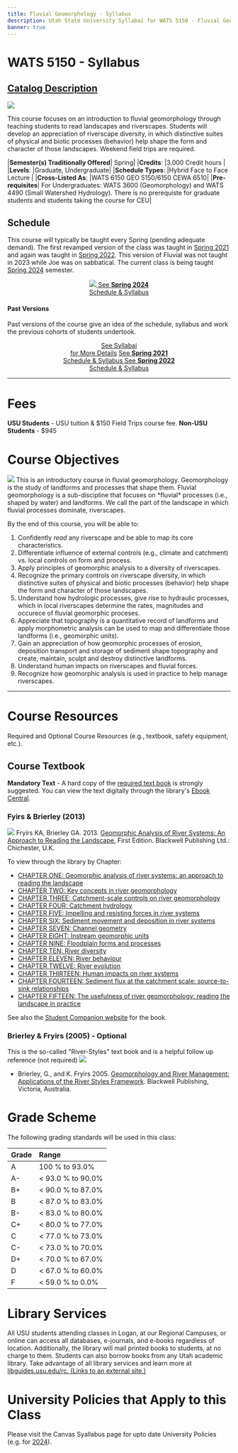 ---
title: Fluvial Geomorphology - Syllabus
description: Utah State University Syllabai for WATS 5150 - Fluvial Geomorphology
banner: true
---

# WATS 5150 - Syllabus

## [Catalog Description](https://ssb.banner.usu.edu/zprod/bwckctlg.p_display_courses?term_in=202120&one_subj=WATS&sel_crse_strt=5150&sel_crse_end=5150&sel_subj=&sel_levl=&sel_schd=&sel_coll=&sel_divs=&sel_dept=&sel_attr=)

<Image float="right" src="/pics/WATS-5150_Canvas.png" />

This course focuses on an introduction to fluvial geomorphology through teaching students to read landscapes and riverscapes. Students will develop an appreciation of riverscape diversity, in which distinctive suites of physical and biotic processes (behavior) help shape the form and character of those landscapes. Weekend field trips are required. 

|**Semester(s) Traditionally Offered**| Spring|
|**Credits**: |3.000 Credit hours |
|**Levels**: |Graduate, Undergraduate|
|**Schedule Types**: |Hybrid Face to Face Lecture |
|**Cross-Listed As**: |WATS 6150 GEO 5150/6150 CEWA 6510|
|**Pre-requisites**| For Undergraduates: WATS 3600 (Geomorphology)  and WATS 4490 (Small Watershed Hydrology). There is no prerequiste for graduate students and students taking the course for CEU|


## Schedule

This course will typically be taught every Spring (pending adequate demand). The first revamped version of the class was taught in [Spring 2021](/syllabus/2021_Spring.html) and again was taught in [Spring 2022](/syllabus/2022_Spring.html). This version of Fluvial was not taught in 2023 while Joe was on sabbatical. The current class is being taught [Spring 2024](/syllabus/2024_Spring.html) semester. 

<div align="center">
<a class="hollow button" href="/syllabus/2024_Spring.html"><img src="/assets/images/favicons/android-icon-48x48.png">  See <b>Spring 2024</b> <br> Schedule & Syllabus </a>  
</div>



#### Past Versions
Past versions of the course give an idea of the schedule, syllabus and work the previous cohorts of students undertook.
<div align="center">
	<a class="hollow button" href="/syllabus/"> See Syllabai <br> for More Details</a>
	<a class="hollow button" href="/syllabus/2021_Spring.html"> See <b>Spring 2021</b> <br> Schedule & Syllabus  </a>
	<a class="hollow button" href="/syllabus/2022_Spring.html"> See <b>Spring 2022</b> <br> Schedule & Syllabus  </a>
	</div>




------

# Fees

**USU Students** - USU tuition & $150 Field Trips course fee.
**Non-USU Students** - $945

# Course Objectives

<img class="float-right" src="/assets/images/pics/PeopleInStream.jfif">
This is an introductory course in fluvial geomorphology. Geomorphology is the study of landforms and processes that shape them. Fluvial geomorphology is a sub-discipline that focuses on *fluvial* processes (i.e., shaped by water) and landforms. We call the part of the landscape in which fluvial processes dominate, riverscapes. 

By the end of this course, you will be able to:

1. Confidently *read* any riverscape and be able to map its core characteristics.
2. Differentiate influence of external controls (e.g., climate and catchment) vs. local controls on form and process. 
3. Apply principles of geomorphic analysis to a diversity of riverscapes.
4. Recognize the primary controls on riverscape diversity, in which distinctive suites of physical and biotic processes (behavior) help shape the form and character of those landscapes. 
5. Understand how hydrologic processes, give rise to hydraulic processes, which in local riverscapes determine the rates, magnitudes  and occurece of fluvial geomorphic proceses.
6. Appreciate that topography is a quantitative record of landforms and apply morphometric analysis can be used to map and differentiate those landforms (i.e., geomorphic units).
7. Gain an appreciation of how geomorphic processes of erosion, deposition transport and storage of sediment shape topography and create, maintain, sculpt and destroy distinctive landforms. 
8. Understand human impacts on riverscapes and fluvial forces.
9. Recognize how geomorphic analysis is used in practice to help manage riverscapes.

--------
# Course Resources

Required and Optional Course Resources (e.g., textbook, safety equipment, etc.).





## Course Textbook
**Mandatory Text** - A hard copy of the [required text book](https://usucampusstore.com/p-33938-geomorphic-analysis-of-river-systems.aspx) is strongly suggested. You can view the text digitally through the library's [Ebook Central](https://ebookcentral-proquest-com.dist.lib.usu.edu/lib/usu/reader.action?docID=1032536).

### Fyirs & Brierley (2013)

<a href="https://www.wiley.com/en-au/Geomorphic+Analysis+of+River+Systems%3A+An+Approach+to+Reading+the+Landscape-p-9781405192743"><img class="float-right" src="/assets/images/covers/ReadingLandscape.png"></a> Fryirs KA, Brierley GA. 2013. [Geomorphic Analysis of River Systems: An Approach to Reading the Landscape](https://www.wiley.com/en-au/Geomorphic+Analysis+of+River+Systems%3A+An+Approach+to+Reading+the+Landscape-p-9781405192743), First Edition.  Blackwell Publishing Ltd.: Chichester, U.K.

To view through the library by Chapter:
- [CHAPTER ONE: Geomorphic analysis of river systems: an approach to reading the landscape](https://ebookcentral-proquest-com.dist.lib.usu.edu/lib/usu/reader.action?docID=1032536&ppg=17)
- [CHAPTER TWO: Key concepts in river geomorphology](https://ebookcentral-proquest-com.dist.lib.usu.edu/lib/usu/reader.action?docID=1032536&ppg=25)
- [CHAPTER THREE: Catchment-scale controls on river geomorphology](https://ebookcentral-proquest-com.dist.lib.usu.edu/lib/usu/reader.action?docID=1032536&ppg=45)
- [CHAPTER FOUR: Catchment hydrology](https://ebookcentral-proquest-com.dist.lib.usu.edu/lib/usu/reader.action?docID=1032536&ppg=60)
- [CHAPTER FIVE: Impelling and resisting forces in river systems](https://ebookcentral-proquest-com.dist.lib.usu.edu/lib/usu/reader.action?docID=1032536&ppg=81)
- [CHAPTER SIX: Sediment movement and deposition in river systems](https://ebookcentral-proquest-com.dist.lib.usu.edu/lib/usu/reader.action?docID=1032536&ppg=97)
- [CHAPTER SEVEN: Channel geometry](https://ebookcentral-proquest-com.dist.lib.usu.edu/lib/usu/reader.action?docID=1032536&ppg=132)
- [CHAPTER EIGHT: Instream geomorphic units](https://ebookcentral-proquest-com.dist.lib.usu.edu/lib/usu/reader.action?docID=1032536&ppg=148)
- [CHAPTER NINE: Floodplain forms and processes](https://ebookcentral-proquest-com.dist.lib.usu.edu/lib/usu/reader.action?docID=1032536&ppg=171)
- [CHAPTER TEN: River diversity](https://ebookcentral-proquest-com.dist.lib.usu.edu/lib/usu/reader.action?docID=1032536&ppg=190)
- [CHAPTER ELEVEN: River behaviour](https://ebookcentral-proquest-com.dist.lib.usu.edu/lib/usu/reader.action?docID=1032536&ppg=221)
- [CHAPTER TWELVE: River evolution](https://ebookcentral-proquest-com.dist.lib.usu.edu/lib/usu/reader.action?docID=1032536&ppg=251)
- [CHAPTER THIRTEEN: Human impacts on river systems](https://ebookcentral-proquest-com.dist.lib.usu.edu/lib/usu/reader.action?docID=1032536&ppg=285)
- [CHAPTER FOURTEEN: Sediment flux at the catchment scale: source-to-sink relationships](https://ebookcentral-proquest-com.dist.lib.usu.edu/lib/usu/reader.action?docID=1032536&ppg=313)
- [CHAPTER FIFTEEN: The usefulness of river geomorphology: reading the landscape in practice](https://ebookcentral-proquest-com.dist.lib.usu.edu/lib/usu/reader.action?docID=1032536&ppg=336)

See also the [Student Companion website](http://bcs.wiley.com/he-bcs/Books?action=index&itemId=1405192755&bcsId=7530) for the book.

### Brierley & Fryirs (2005) - Optional
This is the so-called "River-Styles" text book and is a helpful follow up reference (not required)
<a href="https://www.wiley.com/en-au/Geomorphology+and+River+Management%3A+Applications+of+the+River+Styles+Framework-p-9781405115162"><img class="float-right" src="/assets/images/covers/RiverStyles.jpg"></a> 

  - <a href="https://usu.instructure.com/courses/580268/files/folder/Reading?preview=77096604"><i class="fa fa-file-pdf-o" aria-hidden="true"></i></a> Brierley, G., and K. Fryirs 2005. [Geomorphology and River Management: Applications of the River Styles Framework](https://www.wiley.com/en-au/Geomorphology+and+River+Management%3A+Applications+of+the+River+Styles+Framework-p-9781405115162). Blackwell Publishing, Victoria, Australia. 




# Grade Scheme

The following grading standards will be used in this class:

| Grade | Range             |
| :---- | :---------------- |
| A     | 100 % to 93.0%    |
| A-    | < 93.0 % to 90.0% |
| B+    | < 90.0 % to 87.0% |
| B     | < 87.0 % to 83.0% |
| B-    | < 83.0 % to 80.0% |
| C+    | < 80.0 % to 77.0% |
| C     | < 77.0 % to 73.0% |
| C-    | < 73.0 % to 70.0% |
| D+    | < 70.0 % to 67.0% |
| D     | < 67.0 % to 60.0% |
| F     | < 59.0 % to 0.0%  |



# Library Services

All USU students attending classes in Logan, at our Regional Campuses, or online can access all databases, e-journals, and e-books regardless of location. Additionally, the library will mail printed books to students, at no charge to them. Students can also borrow books from any Utah academic library. Take advantage of all library services and learn more at [libguides.usu.edu/rc. (Links to an external site.)](http://libguides.usu.edu/rc)

# University Policies that Apply to this Class

Please visit the Canvas Syallabus page for upto date University Policies (e.g. for [2024](https://usu.instructure.com/courses/753134/assignments/syllabus)).